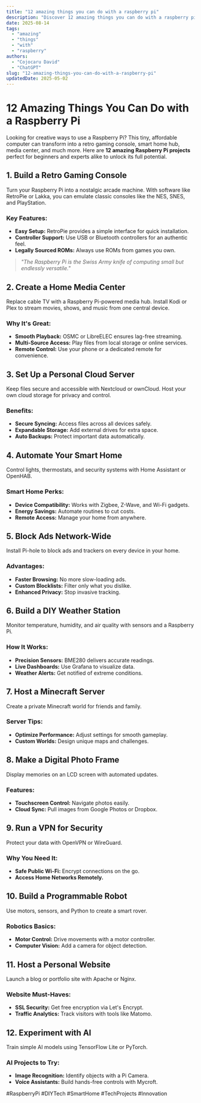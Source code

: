 ```yaml
---
title: "12 amazing things you can do with a raspberry pi"
description: "Discover 12 amazing things you can do with a raspberry pi with this in-depth guide, providing actionable insights and practical tips to boost your knowledge and results."
date: 2025-08-14
tags:
  - "amazing"
  - "things"
  - "with"
  - "raspberry"
authors:
  - "Cojocaru David"
  - "ChatGPT"
slug: "12-amazing-things-you-can-do-with-a-raspberry-pi"
updatedDate: 2025-05-02
---
```


# 12 Amazing Things You Can Do with a Raspberry Pi  

Looking for creative ways to use a Raspberry Pi? This tiny, affordable computer can transform into a retro gaming console, smart home hub, media center, and much more. Here are **12 amazing Raspberry Pi projects** perfect for beginners and experts alike to unlock its full potential.  

## 1. Build a Retro Gaming Console  

Turn your Raspberry Pi into a nostalgic arcade machine. With software like RetroPie or Lakka, you can emulate classic consoles like the NES, SNES, and PlayStation.  

### Key Features:  
- **Easy Setup:** RetroPie provides a simple interface for quick installation.  
- **Controller Support:** Use USB or Bluetooth controllers for an authentic feel.  
- **Legally Sourced ROMs:** Always use ROMs from games you own.  

> *"The Raspberry Pi is the Swiss Army knife of computing small but endlessly versatile."*  

## 2. Create a Home Media Center  

Replace cable TV with a Raspberry Pi-powered media hub. Install Kodi or Plex to stream movies, shows, and music from one central device.  

### Why It's Great:  
- **Smooth Playback:** OSMC or LibreELEC ensures lag-free streaming.  
- **Multi-Source Access:** Play files from local storage or online services.  
- **Remote Control:** Use your phone or a dedicated remote for convenience.  

## 3. Set Up a Personal Cloud Server  

Keep files secure and accessible with Nextcloud or ownCloud. Host your own cloud storage for privacy and control.  

### Benefits:  
- **Secure Syncing:** Access files across all devices safely.  
- **Expandable Storage:** Add external drives for extra space.  
- **Auto Backups:** Protect important data automatically.  

## 4. Automate Your Smart Home  

Control lights, thermostats, and security systems with Home Assistant or OpenHAB.  

### Smart Home Perks:  
- **Device Compatibility:** Works with Zigbee, Z-Wave, and Wi-Fi gadgets.  
- **Energy Savings:** Automate routines to cut costs.  
- **Remote Access:** Manage your home from anywhere.  

## 5. Block Ads Network-Wide  

Install Pi-hole to block ads and trackers on every device in your home.  

### Advantages:  
- **Faster Browsing:** No more slow-loading ads.  
- **Custom Blocklists:** Filter only what you dislike.  
- **Enhanced Privacy:** Stop invasive tracking.  

## 6. Build a DIY Weather Station  

Monitor temperature, humidity, and air quality with sensors and a Raspberry Pi.  

### How It Works:  
- **Precision Sensors:** BME280 delivers accurate readings.  
- **Live Dashboards:** Use Grafana to visualize data.  
- **Weather Alerts:** Get notified of extreme conditions.  

## 7. Host a Minecraft Server  

Create a private Minecraft world for friends and family.  

### Server Tips:  
- **Optimize Performance:** Adjust settings for smooth gameplay.  
- **Custom Worlds:** Design unique maps and challenges.  

## 8. Make a Digital Photo Frame  

Display memories on an LCD screen with automated updates.  

### Features:  
- **Touchscreen Control:** Navigate photos easily.  
- **Cloud Sync:** Pull images from Google Photos or Dropbox.  

## 9. Run a VPN for Security  

Protect your data with OpenVPN or WireGuard.  

### Why You Need It:  
- **Safe Public Wi-Fi:** Encrypt connections on the go.  
- **Access Home Networks Remotely.**  

## 10. Build a Programmable Robot  

Use motors, sensors, and Python to create a smart rover.  

### Robotics Basics:  
- **Motor Control:** Drive movements with a motor controller.  
- **Computer Vision:** Add a camera for object detection.  

## 11. Host a Personal Website  

Launch a blog or portfolio site with Apache or Nginx.  

### Website Must-Haves:  
- **SSL Security:** Get free encryption via Let's Encrypt.  
- **Traffic Analytics:** Track visitors with tools like Matomo.  

## 12. Experiment with AI  

Train simple AI models using TensorFlow Lite or PyTorch.  

### AI Projects to Try:  
- **Image Recognition:** Identify objects with a Pi Camera.  
- **Voice Assistants:** Build hands-free controls with Mycroft.  

#RaspberryPi #DIYTech #SmartHome #TechProjects #Innovation